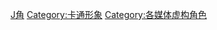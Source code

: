 {{category diffuse}}
{{Commonscat|Disney characters}}

[[Category:迪士尼|J角]]
[[Category:卡通形象|Category:卡通形象]]
[[Category:各媒体虚构角色|Category:各媒体虚构角色]]
